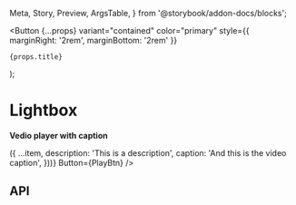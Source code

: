   Meta,
  Story,
  Preview,
  ArgsTable,
} from '@storybook/addon-docs/blocks';

  <Button
    {...props}
    variant="contained"
    color="primary"
    style={{ marginRight: '2rem', marginBottom: '2rem' }}
  >
    {props.title}
  </Button>
);

<Meta title="Galleries/Lightbox" component={Lightbox} />

# Lightbox

**Vedio player with caption**

<Preview>
  <Story name="Lightbox">
    <Lightbox
      lists={videos.map((item) => ({
        ...item,
        description: 'This is a description',
        caption: 'And this is the video caption',
      }))}
      Button={PlayBtn}
    />
  </Story>
</Preview>

## API

<ArgsTable of={Lightbox} />
